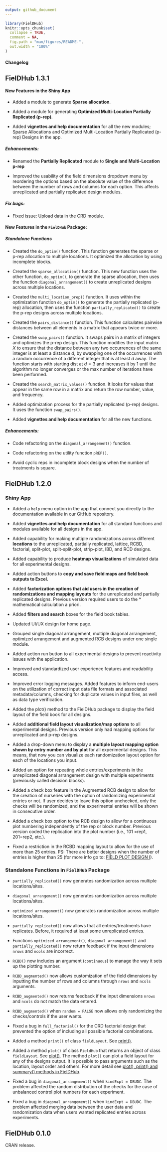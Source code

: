```yaml
---
output: github_document
---
```


<!-- NEWS.md is generated from NEWS.Rmd. Please edit that file -->

```r
library(FielDHub)
knitr::opts_chunk$set(
  collapse = TRUE,
  comment = NA,
  fig.path = "man/figures/README-",
  out.width = "100%"
)
```

#### Changelog

## FielDHub 1.3.1

#### New Features in the Shiny App

* Added a module to generate **Sparse allocation**.

* Added a module for generating **Optimized Multi-Location Partially Replicated (p-rep)**.

* Added **vignettes and help documentation** for all the new modules; Sparse Allocations and Optimized Multi-Location Partially Replicated (p-rep) Designs in the app.

##### Enhancements:

* Renamed the **Partially Replicated** module to **Single and Multi-Location p-rep**

* Improved the usability of the field dimensions dropdown menu by reordering the options based on the absolute value of the difference between the number of rows and columns for each option. This affects unreplicated and partially replicated design modules.

##### Fix bugs:

* Fixed issue: Upload data in the CRD module.

#### New Features in the `FielDHub` Package:

##### Standalone Functions 

* Created the `do_optim()` function. This function generates the sparse or p-rep allocation to multiple locations. It optimized the allocation by using incomplete blocks.

* Created the `sparse_allocation()` function. This new function uses the other function, `do_optim()`, to generate the sparse allocation, then uses the function `diagonal_arrangement()` to create unreplicated designs across multiple locations.

* Created the `multi_location_prep()` function. It uses within the optimization function 
`do_optim()` to generate the partially replicated (p-rep) allocation, then uses the function `partially_replicated()` to create the p-rep designs across multiple locations.

* Created the `pairs_distance()` function. This function calculates pairwise distances between all elements in a matrix that appears twice or more.

* Created the `swap_pairs()` function. It swaps pairs in a matrix of integers and optimizes the p-rep design. This function modifies the input matrix $X$ to ensure that the distance between any two occurrences of the same integer is at least a distance $d$, by swapping one of the occurrences with a random occurrence of a different integer that is at least $d$ away. The function
starts with starting dist at $d = 3$ and increases it by $1$ until the algorithm no longer 
converges or the max number of iterations have been performed.

* Created the `search_matrix_values()` function. It looks for values that appear in the same row in a matrix and return the row number, value, and frequency.

* Added optimization process for the partially replicated (p-rep) designs. It uses the function `swap_pairs()`.

* Added **vignettes and help documentation** for all the new functions.

##### Enhancements:

* Code refactoring on the `diagonal_arrangement()` function.

* Code refactoring on the utility function `pREP()`.

* Avoid cyclic reps in incomplete block designs when the number of treatments is square.

## FielDHub 1.2.0

### Shiny App

* Added a `help` menu option in the app that connect you directly to the documentation available in our GitHub repository.   

* Added **vignettes and help documentation** for all standard functions and modules available for all designs in the app. 

* Added capability for making multiple randomizations across different **locations** to the unreplicated, partially replicated, lattice, RCBD, factorial, split-plot, split-split-plot, strip-plot, IBD, and RCD designs. 

* Added capability to produce **heatmap visualizations** of simulated data for all experimental designs. 

* Added action buttons to **copy and save field maps and field book outputs to Excel.** 

* Added **factorization options that aid users in the creation of randomizations and mapping layouts** for the unreplicated and partially replicated designs. Previous version required users to do the * mathematical calculation a priori.  

* Added **filters and search** boxes for the field book tables.  

* Updated UI/UX design for home page. 

* Grouped single diagonal arrangement, multiple diagonal arrangement, optimized arrangement and augmented RCB designs under one single module.  

* Added action run button to all experimental designs to prevent reactivity issues with the application. 

* Improved and standardized user experience features and readability access. 

* Improved error logging messages. Added features to inform end-users on the utilization of correct input data file formats and associated metadata/columns, checking for duplicate values in input files, as well as data type verification. 

* Added the plot() method to the FielDHub package to display the field layout of the field book for all designs. 

* Added **additional field layout visualization/map options** to all experimental designs. Previous version only had mapping options for unreplicated and p-rep designs. 

* Added a drop-down menu to display a **multiple layout mapping option shown by entry number and by plot** for all experimental designs. This means, that now you can visualize each randomization layout option for each of the locations you input. 

* Added an option for repeating whole entries/experiments in the unreplicated diagonal arrangement design with multiple experiments (previously called decision blocks). 

* Added a check box feature in the Augmented RCB design to allow for the creation of nurseries with the option of randomizing experimental entries or not. If user decides to leave this option unchecked, only the checks will be randomized, and the experimental entries will be shown in consecutive order.

* Added a check box option to the RCB design to allow for a continuous plot numbering independently of the rep or block number. Previous version coded the replication into the plot number (i.e., 101 =rep1, 201=rep2, etc.). 

* Fixed a restriction in the RCBD mapping layout to allow for the use of more than 25 entries. PS: There are better designs when the number of entries is higher than 25 (for more info go to: [FIELD PLOT DESIGN I](https://www.ndsu.edu/faculty/horsley/)).

### Standalone Functions in `FielDHub` Package

* `partially_replicated()` now generates randomization across multiple locations/sites.

* `diagonal_arrangement()` now generates randomization across multiple locations/sites.

* `optimized_arrangement()` now generates randomization across multiple locations/sites.

* `partially_replicated()` now allows that all entries/treatments have replicates. Before, it required at least some unreplicated entries.

* Functions `optimized_arrangement()`, `diagonal_arrangement()` and `partially_replicated()` now return feedback if the input dimensions `nrows` and `ncols` are incorrect.

* `RCBD()` now includes an argument (`continuous`) to manage the way it sets up the plotting number. 

* `RCBD_augmented()` now allows customization of the field dimensions by inputting the number of rows and columns through `nrows` and `ncols` arguments.

* `RCBD_augmented()` now returns feedback if the input dimensions `nrows` and `ncols` do not match the data entered.

* `RCBD_augmented()` when `random = FALSE` now allows only randomizing the checks/controls if the user wants.

* Fixed a bug in `full_factorial()` for the CRD factorial design that prevented the option of including all possible factorial combinations.

* Added a method `print()` of class `fieldLayout`. See [print()](https://didiermurillof.github.io/FielDHub/reference/print.fieldLayout.html).

* Added a method `plot()` of class `FieldHub` that returns an object of class `fieldLayout`. 
See [plot()](https://didiermurillof.github.io/FielDHub/reference/plot.FielDHub.html). The method `plot()` can plot a field layout for any of the designs output. It is possible to pass arguments such as the location, layout order and others. For more detail see 
[plot(), print() and summary() methods in FielDHub](https://didiermurillof.github.io/FielDHub/articles/methods.html).

* Fixed a bug in `diagonal_arrangement()` when `kindExpt = DBUDC`. The problem affected the random distribution of the checks for the case of unbalanced control plot numbers for each experiment.

* Fixed a bug in `diagonal_arrangement()` when `kindExpt = DBUDC`. The problem affected merging data between the user data and randomization data when users wanted replicated entries across experiments. 


## FielDHub 0.1.0

CRAN release. 



